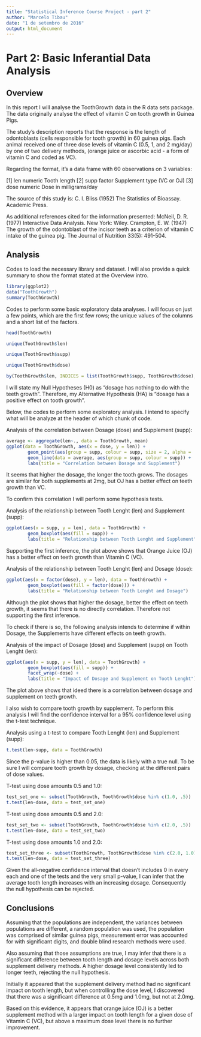 ---
title: "Statistical Inference Course Project - part 2"
author: "Marcelo Tibau"
date: "1 de setembro de 2016"
output: html_document
---

# Part 2: Basic Inferantial Data Analysis

## Overview
In this report I will analyse the ToothGrowth data in the R data sets package. The data originally analyse the effect of vitamin C on tooth growth in Guinea Pigs.

The study's description reports that the response is the length of odontoblasts (cells responsible for tooth growth) in 60 guinea pigs. Each animal received one of three dose levels of vitamin C (0.5, 1, and 2 mg/day) by one of two delivery methods, (orange juice or ascorbic acid - a form of vitamin C and coded as VC).

Regarding the format, it's a data frame with 60 observations on 3 variables:

[1]	len	numeric	Tooth length
[2]	supp	factor	Supplement type (VC or OJ)
[3]	dose	numeric	Dose in milligrams/day

The source of this study is:
C. I. Bliss (1952) The Statistics of Bioassay. Academic Press.

As additional references cited for the information presented: 
McNeil, D. R. (1977) Interactive Data Analysis. New York: Wiley.
Crampton, E. W. (1947) The growth of the odontoblast of the incisor teeth as a criterion of vitamin C intake of the guinea pig. The Journal of Nutrition 33(5): 491-504.

## Analysis
Codes to load the necessary library and dataset. I will also provide a quick summary to show the format stated at the Overview intro.

```{r}
library(ggplot2)
data("ToothGrowth")
summary(ToothGrowth)
```

Codes to perform some basic exploratory data analyses.  I will focus on just a few points, which are the first few rows; the unique values of the columns and a short list of the factors.

```{r}
head(ToothGrowth)
```

```{r}
unique(ToothGrowth$len)
```

```{r}
unique(ToothGrowth$supp)
```

```{r}
unique(ToothGrowth$dose)
```

```{r}
by(ToothGrowth$len, INDICES = list(ToothGrowth$supp, ToothGrowth$dose), summary)
```

I will state my Null Hypotheses (H0) as "dosage has nothing to do with the teeth growth". Therefore, my Alternative Hypothesis (HA) is "dosage has a positive effect on tooth growth".

Below, the codes to perform some exploratory analysis. I intend to specify what will be analyze at the header of which chunk of code.

Analysis of the correlation between Dosage (dose) and Supplement (supp):

```{r}
average <- aggregate(len~., data = ToothGrowth, mean)
ggplot(data = ToothGrowth, aes(x = dose, y = len)) +
        geom_point(aes(group = supp, colour = supp, size = 2, alpha = .6)) +
        geom_line(data = average, aes(group = supp, colour = supp)) +
        labs(title = "Correlation between Dosage and Supplement")
```

It seems that higher the dosage, the longer the tooth grows. The dosages are similar for both supplements at 2mg, but OJ has a better effect on teeth growth than VC.

To confirm this correlation I will perform some hypothesis tests.

Analysis of the relationship between Tooth Lenght (len) and Supplement (supp):

```{r}
ggplot(aes(x = supp, y = len), data = ToothGrowth) +
        geom_boxplot(aes(fill = supp)) +
        labs(title = "Relationship between Tooth Lenght and Supplement")
```

Supporting the first inference, the plot above shows that Orange Juice (OJ) has a better effect on teeth growth than Vitamin C (VC).

Analysis of the relationship between Tooth Lenght (len) and Dosage (dose):

```{r}
ggplot(aes(x = factor(dose), y = len), data = ToothGrowth) +
        geom_boxplot(aes(fill = factor(dose))) +
        labs(title = "Relationship between Tooth Lenght and Dosage")
```

Although the plot shows that higher the dosage, better the effect on teeth growth, it seems that there is no directly correlation. Therefore not supporting the first inference. 

To check if there is so, the following analysis intends to determine if within Dosage, the Supplements have different effects on teeth growth.

Analysis of the impact of Dosage (dose) and Supplement (supp) on Tooth Lenght (len):

```{r}
ggplot(aes(x = supp, y = len), data = ToothGrowth) +
        geom_boxplot(aes(fill = supp)) +
        facet_wrap(~dose) +
        labs(title = "Impact of Dosage and Supplement on Tooth Lenght")
```

The plot above shows that ideed there is a correlation between dosage and supplement on teeth growth.

I also wish to compare tooth growth by supplement. To perform this analysis I will find the confidence interval for a 95% confidence level using the t-test technique.

Analysis using a t-test to compare Tooth Lenght (len) and Supplement (supp):

```{r}
t.test(len~supp, data = ToothGrowth)
```

Since the p-value is higher than 0.05, the data is likely with a true null. To be sure I will compare tooth growth by dosage, checking at the different pairs of dose values.

T-test using dose amounts 0.5 and 1.0:

```{r}
test_set_one <- subset(ToothGrowth, ToothGrowth$dose %in% c(1.0, .5))
t.test(len~dose, data = test_set_one)
```

T-test using dose amounts 0.5 and 2.0:

```{r}
test_set_two <- subset(ToothGrowth, ToothGrowth$dose %in% c(2.0, .5))
t.test(len~dose, data = test_set_two)
```

T-test using dose amounts 1.0 and 2.0:

```{r}
test_set_three <- subset(ToothGrowth, ToothGrowth$dose %in% c(2.0, 1.0))
t.test(len~dose, data = test_set_three)
```

Given the all-negative confidence interval that doesn't includes 0 in every each and one of the tests and the very small p-value, I can infer that the average tooth length increases with an increasing dosage. Consequently the null hypothesis can be rejected.

## Conclusions
Assuming that the populations are independent, the variances between populations are different, a random population was used, the population was comprised of similar guinea pigs, measurement error was accounted for with significant digits, and double blind research methods were used.

Also assuming that those assumptions are true, I may infer that there is a significant difference between tooth length and dosage levels across both supplement delivery methods. A higher dosage level consistently led to longer teeth, rejecting the null hypothesis.

Initially it appeared that the supplement delivery method had no significant impact on tooth length, but when controlling the dose level, I discovered that there was a significant difference at 0.5mg and 1.0mg, but not at 2.0mg. 

Based on this evidence, it appears that orange juice (OJ) is a better supplement method with a larger impact on tooth length for a given dose of Vitamin C (VC), but above a maximum dose level there is no further improvement.
